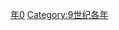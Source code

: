 {{Catnav|頁面分類|历史|歷史時代|年|9世纪各年}}
{{Commons category|810}}

[[Category:810年代|年0]]
[[Category:9世纪各年|Category:9世纪各年]]